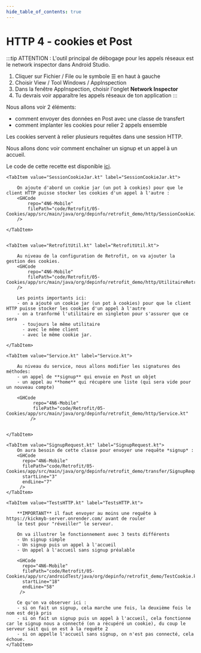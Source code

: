 ```yaml
---
hide_table_of_contents: true
---
```


# HTTP 4 - cookies et Post

:::tip
ATTENTION : L'outil principal de débogage pour les appels réseaux est le network inspector dans Android Studio.
1. Cliquer sur Fichier / File ou le symbole  ☰ en haut à gauche
2. Choisir View / Tool Windows / AppInspection
3. Dans la fenêtre AppInspection, choisir l'onglet **Network Inspector**
4. Tu devrais voir apparaître les appels réseaux de ton application
:::

Nous allons voir 2 éléments:
- comment envoyer des données en Post avec une classe de transfert
- comment implanter les cookies pour relier 2 appels ensemble


Les cookies servent à relier plusieurs requêtes dans une session HTTP.

Nous allons donc voir comment enchaîner un signup et un appel à un accueil.

Le code de cette recette est disponible [ici](https://github.com/departement-info-cem/4N6-Mobile/tree/main/code/Retrofit/05-Cookies/).

<Tabs queryString="recette-activite">


    <TabItem value="SessionCookieJar.kt" label="SessionCookieJar.kt">

        On ajoute d'abord un cookie jar (un pot à cookies) pour que le client HTTP puisse stocker les cookies d'un appel à l'autre :
        <GHCode
            repo="4N6-Mobile"
            filePath="code/Retrofit/05-Cookies/app/src/main/java/org/depinfo/retrofit_demo/http/SessionCookieJar.kt"
        />

    </TabItem>


    <TabItem value="RetrofitUtil.kt" label="RetrofitUtil.kt">

        Au niveau de la configuration de Retrofit, on va ajouter la gestion des cookies.
        <GHCode
            repo="4N6-Mobile"
            filePath="code/Retrofit/05-Cookies/app/src/main/java/org/depinfo/retrofit_demo/http/UtilitaireRetrofit.kt"
        />

        Les points importants ici:
        - on a ajouté un cookie jar (un pot à cookies) pour que le client HTTP puisse stocker les cookies d'un appel à l'autre
        - on a tranformé l'utilitaire en singleton pour s'assurer que ce sera
          - toujours le même utilitaire
          - avec le même client
          - avec le même cookie jar.

    </TabItem>

    <TabItem value="Service.kt" label="Service.kt">

        Au niveau du service, nous allons modifier les signatures des méthodes:
        - un appel de **signup** qui envoie en Post un objet
        - un appel au **home** qui récupère une liste (qui sera vide pour un nouveau compte)

        <GHCode
              repo="4N6-Mobile"
              filePath="code/Retrofit/05-Cookies/app/src/main/java/org/depinfo/retrofit_demo/http/Service.kt"
             />


    </TabItem>
    
    <TabItem value="SignupRequest.kt" label="SignupRequest.kt">
        On aura besoin de cette classe pour envoyer une requête *signup* :
        <GHCode
          repo="4N6-Mobile"
          filePath="code/Retrofit/05-Cookies/app/src/main/java/org/depinfo/retrofit_demo/transfer/SignupRequest.kt"
          startLine="3"
          endLine="7"
         />
    </TabItem>
    
    <TabItem value="TestsHTTP.kt" label="TestsHTTP.kt">

        **IMPORTANT** il faut envoyer au moins une requête à https://kickmyb-server.onrender.com/ avant de rouler
        le test pour "réveiller" le serveur.

        On va illustrer le fonctionnement avec 3 tests différents
        - Un signup simple
        - Un signup puis un appel à l'accueil
        - Un appel à l'accueil sans signup préalable

        <GHCode
          repo="4N6-Mobile"
          filePath="code/Retrofit/05-Cookies/app/src/androidTest/java/org/depinfo/retrofit_demo/TestCookie.kt"
          startLine="18"
          endLine="58"
         />

        Ce qu'on va observer ici :
        - si on fait un signup, cela marche une fois, la deuxième fois le nom est déjà pris
        - si on fait un signup puis un appel à l'accueil, cela fonctionne car le signup nous a connecté (on a récupéré un cookie), du coup le serveur sait qui on est à la requête 2
        - si on appelle l'accueil sans signup, on n'est pas connecté, cela échoue.
    </TabItem>

</Tabs>